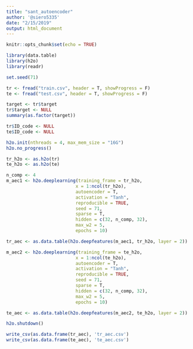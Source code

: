 ```yaml
---
title: "sant_autoencoder"
author: '@siero5335'
date: "2/15/2019"
output: html_document
---
```


```r
knitr::opts_chunk$set(echo = TRUE)
```

```r
library(data.table)
library(h2o)
library(readr)

set.seed(71)
```

```r
tr <- fread("train.csv", header = T, showProgress = F)
te <- fread("test.csv", header = T, showProgress = F)
```

```r
target <- tr$target
tr$target <- NULL
summary(as.factor(target))
```

```r
tr$ID_code <- NULL
te$ID_code <- NULL
```

```r
h2o.init(nthreads = 4, max_mem_size = "16G")
h2o.no_progress()

tr_h2o <- as.h2o(tr)
te_h2o <- as.h2o(te)
```


```r
n_comp <- 4
m_aec1 <- h2o.deeplearning(training_frame = tr_h2o,
                          x = 1:ncol(tr_h2o),
                          autoencoder = T,
                          activation = "Tanh",
                          reproducible = TRUE,
                          seed = 71,
                          sparse = T,
                          hidden = c(32, n_comp, 32),
                          max_w2 = 5,
                          epochs = 10)

tr_aec <- as.data.table(h2o.deepfeatures(m_aec1, tr_h2o, layer = 2))
```

```r
m_aec2 <- h2o.deeplearning(training_frame = te_h2o,
                          x = 1:ncol(te_h2o),
                          autoencoder = T,
                          activation = "Tanh",
                          reproducible = TRUE,
                          seed = 71,
                          sparse = T,
                          hidden = c(32, n_comp, 32),
                          max_w2 = 5,
                          epochs = 10)

te_aec <- as.data.table(h2o.deepfeatures(m_aec2, te_h2o, layer = 2))

h2o.shutdown()
```


```r
write_csv(as.data.frame(tr_aec), 'tr_aec.csv')
write_csv(as.data.frame(te_aec), 'te_aec.csv')
```

